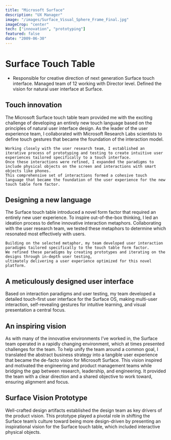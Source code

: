 ```yaml
---
title: "Microsoft Surface"
description: "UX Manager"
image: "/images/Surface_Visual_Sphere_Frame_Final.jpg"
imageCrop: "center"
tech: ["innovation", "prototyping"]
featured: false
date: "2009-06-30"
---
```


# Surface Touch Table

- Responsible for creative direction of next generation Surface touch interface. Managed team of 12 working with Director level. Defined the vision for natural user interface at Surface.

## Touch innovation

<ImageGallery>
  <div>
    The Microsoft Surface touch table team provided me with the exciting challenge of developing an entirely new touch language based on the principles of natural user interface design. 
    As the leader of the user experience team, I collaborated with Microsoft Research Labs scientists to define touch gestures that became the foundation of the interaction model.

    Working closely with the user research team, I established an iterative process of prototyping and testing to create intuitive user experiences tailored specifically to a touch interface.
    Once these interactions were refined, I expanded the paradigms to include physical objects on the screen and interactions with smart objects like phones.
    This comprehensive set of interactions formed a cohesive touch language that became the foundation of the user experience for the new touch table form factor.

  </div>

  <MDXImage
    src="/images/Surface_crumple_sq.png"
    alt="hand"
  />
</ImageGallery>

## Designing a new language

<ImageGallery>
  <MDXImage src="/images/Surface_Visual_Sphere_Frame_Final.jpg" />

  <div>
    The Surface touch table introduced a novel form factor that required an entirely new user experience. 
    To inspire out-of-the-box thinking, I led an ideation process to define innovative interaction metaphors. 
    Collaborating with the user research team, we tested these metaphors to determine which resonated most effectively with users.

    Building on the selected metaphor, my team developed user interaction paradigms tailored specifically to the touch table form factor.
    We refined these paradigms by creating prototypes and iterating on the designs through in-depth user testing,
    ultimately delivering a user experience optimized for this novel platform.

  </div>
</ImageGallery>

## A meticulously designed user interface

<ImageGallery>
  <div>
    Based on interaction paradigms and user testing, my team developed a detailed touch-first user interface for the Surface OS, 
    making multi-user interaction, self-revealing gestures for intuitive learning, and visual presentation a central focus.
  </div>

  <MDXImage
    src="/images/Surface_proto.png"
    alt="Surface user interface"
  />
</ImageGallery>

## An inspiring vision

<ImageGallery>
  <MDXImage
    src="/images/Surface_HWtable.jpg"
    alt="Surface table"
  />

  <div>
    As with many of the innovative environments I’ve worked in, the Surface team operated in a rapidly changing environment, 
    which at times presented challenges for the team. To help unify the team around a common goal, 
    I translated the abstract business strategy into a tangible user experience that became the de-facto vision for Microsoft Surface. 
    This vision inspired and motivated the engineering and product management teams while bridging the gap between research, leadership, and engineering. 
    It provided the team with a clear direction and a shared objective to work toward, ensuring alignment and focus.
  </div>
</ImageGallery>

## Surface Vision Prototype

<ImageGallery>
  <div>
    Well-crafted design artifacts established the design team as key drivers of the product vision. 
    This prototype played a pivotal role in shifting the Surface team’s culture toward being more design-driven by presenting an inspirational vision for the Surface touch table, 
    which included interactive physical objects.
  </div>

  <MDXVideo
    src="/videos/Surface_vision_trim.mpeg"
    autoplay={true}
    loop={true}
    muted={true}
  />
</ImageGallery>
